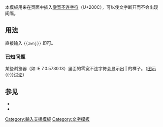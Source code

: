 {{Documentation subpage}}
<!-- PLEASE ADD CATEGORIES AND INTERWIKIS AT THE BOTTOM OF THIS PAGE -->

本模板用来在页面中插入[[零宽不连字符]]（U+200C），可以使文字断开而不会出现间隔。

== 用法 ==
直接输入 <code><nowiki>{{zwnj}}</nowiki></code> 即可。

===已知问题===
某些浏览器（如 IE 7.0.5730.13）里面的零宽不连字符会显示出 | 的样子。（[[:en:File:Vpt redrose64 depiep.PNG|图示]]{{·}}[[:en:Wikipedia:Village pump (technical)/Archive 102#Weird pipes display issue|讨论]]）

== 参见 ==
* {{tlx|zwsp}}
* {{tlx|zwj}}

<includeonly>
<!-- CATEGORIES AND INTERWIKIS HERE, THANKS -->
[[Category:輸入支援模板]]
[[Category:文字模板]]
</includeonly>